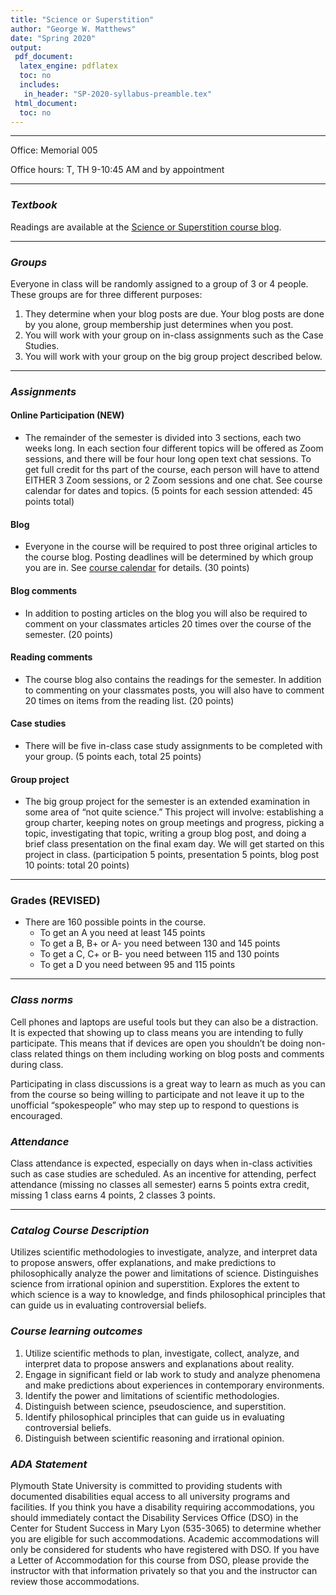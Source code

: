 ```yaml
---
title: "Science or Superstition"
author: "George W. Matthews"
date: "Spring 2020"
output:
 pdf_document: 
  latex_engine: pdflatex
  toc: no
  includes:
   in_header: "SP-2020-syllabus-preamble.tex"
 html_document:
  toc: no
---
```


\thispagestyle{fancy}
***
Office: Memorial 005

Office hours: T, TH 9-10:45 AM and by appointment

***

### *Textbook*

Readings are available at the [Science or Superstition course blog](http://www.6worlds.net/science-blog/).

***

### *Groups*

Everyone in class will be randomly assigned to a group of 3 or 4 people. These groups are for three different purposes:

1. They determine when your blog posts are due. Your blog posts are done by you alone, group membership just determines when you post.
2. You will work with your group on in-class assignments such as the Case Studies.
3. You will work with your group on the big group project described below.

***

### *Assignments*

#### **Online Participation (NEW)**

- The remainder of the semester is divided into 3 sections, each two weeks long. In each section four different topics will be offered as Zoom sessions, and there will be four hour long open text chat sessions. To get full credit for ths part of the course, each person will have to attend EITHER 3 Zoom sessions, or 2 Zoom sessions and one chat. See course calendar for dates and topics. (5 points for each session attended: 45 points total)

#### Blog

- Everyone in the course will be required to post three original articles to the course blog. Posting deadlines will be determined by which group you are in. See [course calendar](http://www.6worlds.net/science-blog/science-or-superstition/assignments/) for details. (30 points)

#### Blog comments

- In addition to posting articles on the blog you will also be required to comment on your classmates articles 20 times over the course of the semester. (20 points)

#### Reading comments

- The course blog also contains the readings for the semester. In addition to commenting on your classmates posts, you will also have to comment 20 times on items from the reading list. (20 points)

#### Case studies

- There will be five in-class case study assignments to be completed with your group. (5 points each, total 25 points)

#### Group project

- The big group project for the semester is an extended examination in some area of "not quite science." This project will involve: establishing a group charter, keeping notes on group meetings and progress, picking a topic, investigating that topic, writing a group blog post, and doing a brief class presentation on the final exam day. We will get started on this project in class. (participation 5 points, presentation 5 points, blog post 10 points: total 20 points)

***

### **Grades (REVISED)**

- There are 160 possible points in the course. 
  - To get an A you need at least 145 points
  - To get a B, B+ or A- you need between 130 and 145 points
  - To get a C, C+ or B- you need between 115 and 130 points
  - To get a D you need between 95 and 115 points

***

### *Class norms*

Cell phones and laptops are useful tools but they can also be a distraction. It is expected that showing up to class means you are intending to fully participate. This means that if devices are open you shouldn't be doing non-class related things on them including working on blog posts and comments during class.

Participating in class discussions is a great way to learn as much as you can from the course so being willing to participate and not leave it up to the unofficial "spokespeople" who may step up to respond to questions is encouraged.


### *Attendance*

Class attendance is expected, especially on days when in-class activities such as case studies are scheduled. As an incentive for attending, perfect attendance (missing no classes all semester) earns 5 points extra credit, missing 1 class earns 4 points, 2 classes 3 points. 

***

### *Catalog Course Description*

Utilizes scientific methodologies to investigate, analyze, and interpret data to propose answers, offer explanations, and make predictions to philosophically analyze the power and limitations of science. Distinguishes science from irrational opinion and superstition. Explores the extent to which science is a way to knowledge, and finds philosophical principles that can guide us in evaluating controversial beliefs.

### *Course learning outcomes*

1. Utilize scientific methods to plan, investigate, collect, analyze, and interpret data to propose answers and explanations about reality.
2. Engage in significant field or lab work to study and analyze phenomena and make predictions about experiences in contemporary environments.
3. Identify the power and limitations of scientific methodologies.
4. Distinguish between science, pseudoscience, and superstition.
5. Identify philosophical principles that can guide us in evaluating controversial beliefs.
6. Distinguish between scientific reasoning and irrational opinion.

### *ADA Statement*

Plymouth State University is committed to providing students with documented disabilities equal access to all university programs and facilities. If you think you have a disability requiring accommodations, you should immediately contact the Disability Services Office (DSO) in the Center for Student Success in Mary Lyon (535-3065) to determine whether you are eligible for such accommodations. Academic accommodations will only be considered for students who have registered with DSO. If you have a Letter of Accommodation for this course from DSO, please provide the instructor with that information privately so that you and the instructor can review those accommodations.
